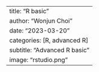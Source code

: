 ---
title: "R basic"
author: "Wonjun Choi"
date: "2023-03-20"
categories: [R, advanced R]
subtitle: "Advanced R basic"
image: "rstudio.png"
---